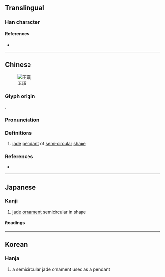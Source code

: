 {{character info}}
==Translingual==

===Han character===
{{Han char|rn=96|rad=玉|as=12|sn=16|four=14186|canj=MGTLC|ids=⿰𤣩黄}}

====References====
* {{Han ref|kx=0742.060|dkj=21242|dj=1151.190|hdz=21134.020|uh=749C|ud=29852|bh=BF58|bd=48984}}

----

==Chinese==
{{zh-forms}}
[[File:玉璜X1258.jpg|thumb|玉璜]]

===Glyph origin===
{{Han etym}}
{{Han compound|玉|黃|ls=psc|c1=s|c2=p}}.

===Pronunciation===
{{zh-pron
|m=huáng
|m-s=
|dg=
|c=wong4
|c-t=
|g=
|h=pfs=
|j=
|mb=
|md=
|mn=
|mn-t=
|w=
|x=
|mc=y
|oc=y
|cat=n
}}

===Definitions===
{{zh-hanzi}}

# [[jade]] [[pendant]] of [[semi-circular]] [[shape]]

===References===
* {{R:yue:Hanzi}}

----

==Japanese==

===Kanji===
{{ja-kanji|grade=|rs=玉12}}

# [[jade]] [[ornament]] semicircular in shape

====Readings====
{{ja-readings
|on=こう, おう
|kun=
|nanori=
}}

----

==Korean==

===Hanja===
{{ko-hanja|hangeul=황|eumhun=|rv=hwang|mr=hwang|y=hwang}}

# a semicircular jade ornament used as a pendant